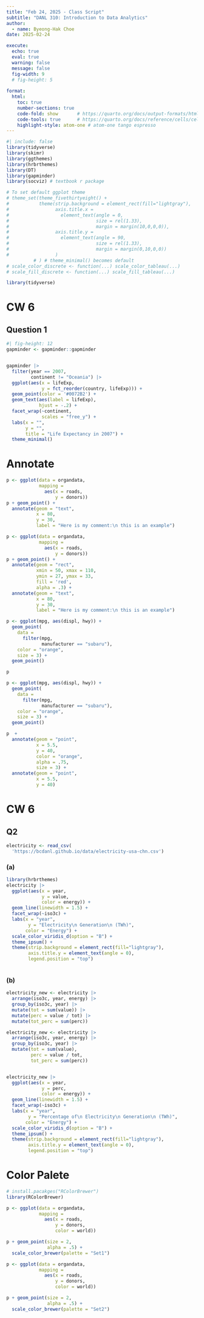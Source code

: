 ```yaml
---
title: "Feb 24, 2025 - Class Script"
subtitle: "DANL 310: Introduction to Data Analytics"
author: 
  - name: Byeong-Hak Choe
date: 2025-02-24

execute: 
  echo: true
  eval: true
  warning: false
  message: false
  fig-width: 9
  # fig-height: 5
  
format: 
  html:
    toc: true
    number-sections: true
    code-fold: show       # https://quarto.org/docs/output-formats/html-code.html  
    code-tools: true      # https://quarto.org/docs/reference/cells/cells-jupyter.html
    highlight-style: atom-one # atom-one tango espresso
---
```


```r
#| include: false
library(tidyverse)
library(skimr)
library(ggthemes)
library(hrbrthemes)
library(DT)
library(gapminder)
library(socviz) # textbook r package

# To set default ggplot theme
# theme_set(theme_fivethirtyeight() +
#           theme(strip.background = element_rect(fill="lightgray"),
#                 axis.title.x = 
#                   element_text(angle = 0,
#                                size = rel(1.33),
#                                margin = margin(10,0,0,0)),
#                 axis.title.y = 
#                   element_text(angle = 90,
#                                size = rel(1.33),
#                                margin = margin(0,10,0,0))
#                 )
          # ) # theme_minimal() becomes default
# scale_color_discrete <- function(...) scale_color_tableau(...)
# scale_fill_discrete <- function(...) scale_fill_tableau(...)
```

```r
library(tidyverse)
```


# CW 6
## Question 1

```r
#| fig-height: 12
gapminder <- gapminder::gapminder


gapminder |> 
  filter(year == 2007,
         continent != "Oceania") |> 
  ggplot(aes(x = lifeExp,
             y = fct_reorder(country, lifeExp))) +
  geom_point(color = '#0072B2') +
  geom_text(aes(label = lifeExp),
            hjust = -.2) +
  facet_wrap(~continent,
             scales = "free_y") +
  labs(x = "",
       y = "",
       title = "Life Expectancy in 2007") +
  theme_minimal() 
```

# Annotate

```r
p <- ggplot(data = organdata, 
            mapping = 
              aes(x = roads, 
                  y = donors))
p + geom_point() +
  annotate(geom = "text",
           x = 80,
           y = 30,
           label = "Here is my comment:\n this is an example")
```


```r
p <- ggplot(data = organdata, 
            mapping = 
              aes(x = roads, 
                  y = donors))
p + geom_point() +
  annotate(geom = "rect",
           xmin = 50, xmax = 110,
           ymin = 27, ymax = 33,
           fill = 'red',
           alpha = .3) +
  annotate(geom = "text",
           x = 80,
           y = 30,
           label = "Here is my comment:\n this is an example")
```


```r
p <- ggplot(mpg, aes(displ, hwy)) +
  geom_point(
    data = 
      filter(mpg, 
             manufacturer == "subaru"), 
    color = "orange", 
    size = 3) +
  geom_point() 

p
```





```r
p <- ggplot(mpg, aes(displ, hwy)) +
  geom_point(
    data = 
      filter(mpg, 
             manufacturer == "subaru"), 
    color = "orange", 
    size = 3) +
  geom_point() 

p  +
  annotate(geom = "point",
           x = 5.5,
           y = 40,
           color = "orange",
           alpha = .75,
           size = 3) +
  annotate(geom = "point",
           x = 5.5,
           y = 40) 
```


# CW 6
## Q2
```r
electricity <- read_csv(
  'https://bcdanl.github.io/data/electricity-usa-chn.csv')
```
### (a)
```r
library(hrbrthemes)
electricity |> 
  ggplot(aes(x = year,
             y = value,
             color = energy)) +
  geom_line(linewidth = 1.5) +
  facet_wrap(~iso3c) +
  labs(x = "year",
        y = "Electricity\n Generation\n (TWh)",
       color = "Energy") +
  scale_color_viridis_d(option = "B") +
  theme_ipsum() +
  theme(strip.background = element_rect(fill="lightgray"),
        axis.title.y = element_text(angle = 0),
        legend.position = "top")
  
```


### (b)

```r
electricity_new <- electricity |> 
  arrange(iso3c, year, energy) |> 
  group_by(iso3c, year) |> 
  mutate(tot = sum(value)) |> 
  mutate(perc = value / tot) |> 
  mutate(tot_perc = sum(perc))
```

```r
electricity_new <- electricity |> 
  arrange(iso3c, year, energy) |> 
  group_by(iso3c, year) |> 
  mutate(tot = sum(value),
         perc = value / tot,
         tot_perc = sum(perc)) 


electricity_new |> 
  ggplot(aes(x = year,
             y = perc,
             color = energy)) +
  geom_line(linewidth = 1.5) +
  facet_wrap(~iso3c) +
  labs(x = "year",
        y = "Percentage of\n Electricity\n Generation\n (TWh)",
       color = "Energy") +
  scale_color_viridis_d(option = "B") +
  theme_ipsum() +
  theme(strip.background = element_rect(fill="lightgray"),
        axis.title.y = element_text(angle = 0),
        legend.position = "top")

```



# Color Palete

```r
# install.pacakges("RColorBrewer")
library(RColorBrewer)
```



```r
p <- ggplot(data = organdata,
            mapping = 
              aes(x = roads, 
                  y = donors, 
                  color = world))

p + geom_point(size = 2,
               alpha = .5) +
  scale_color_brewer(palette = "Set1")
```




```r
p <- ggplot(data = organdata,
            mapping = 
              aes(x = roads, 
                  y = donors, 
                  color = world))

p + geom_point(size = 2,
               alpha = .5) +
  scale_color_brewer(palette = "Set2")
```